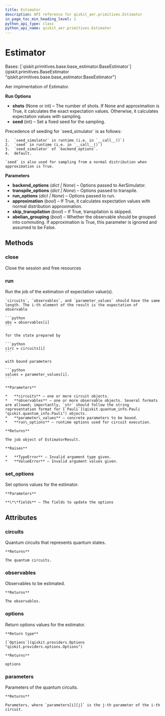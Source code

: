 ```yaml
---
title: Estimator
description: API reference for qiskit_aer.primitives.Estimator
in_page_toc_min_heading_level: 1
python_api_type: class
python_api_name: qiskit_aer.primitives.Estimator
---
```


# Estimator

<Class id="qiskit_aer.primitives.Estimator" isDedicatedPage={true} github="https://github.com/qiskit/qiskit-aer/tree/stable/0.12/qiskit_aer/primitives/estimator.py" signature="Estimator(*, backend_options=None, transpile_options=None, run_options=None, approximation=False, skip_transpilation=False, abelian_grouping=True)" modifiers="class">
  Bases: [`qiskit.primitives.base.base_estimator.BaseEstimator`](qiskit.primitives.BaseEstimator "qiskit.primitives.base.base_estimator.BaseEstimator")

  Aer implmentation of Estimator.

  **Run Options**

  *   **shots** (None or int) – The number of shots. If None and approximation is True, it calculates the exact expectation values. Otherwise, it calculates expectation values with sampling.
  *   **seed** (int) – Set a fixed seed for the sampling.

  <Admonition title="Note" type="note">
    Precedence of seeding for `seed_simulator` is as follows:

    1.  `seed_simulator` in runtime (i.e. in `__call__()`)
    2.  `seed` in runtime (i.e. in `__call__()`)
    3.  `seed_simulator` of `backend_options`.
    4.  default.

    `seed` is also used for sampling from a normal distribution when approximation is True.
  </Admonition>

  **Parameters**

  *   **backend\_options** (*dict | None*) – Options passed to AerSimulator.
  *   **transpile\_options** (*dict | None*) – Options passed to transpile.
  *   **run\_options** (*dict | None*) – Options passed to run.
  *   **approximation** (*bool*) – If True, it calculates expectation values with normal distribution approximation.
  *   **skip\_transpilation** (*bool*) – If True, transpilation is skipped.
  *   **abelian\_grouping** (*bool*) – Whether the observable should be grouped into commuting. If approximation is True, this parameter is ignored and assumed to be False.

  ## Methods

  <span id="qiskit-aer-primitives-estimator-close" />

  ### close

  <Function id="qiskit_aer.primitives.Estimator.close" signature="Estimator.close()">
    Close the session and free resources
  </Function>

  <span id="qiskit-aer-primitives-estimator-run" />

  ### run

  <Function id="qiskit_aer.primitives.Estimator.run" signature="Estimator.run(circuits, observables, parameter_values=None, **run_options)">
    Run the job of the estimation of expectation value(s).

    `circuits`, `observables`, and `parameter_values` should have the same length. The i-th element of the result is the expectation of observable

    ```python
    obs = observables[i]
    ```

    for the state prepared by

    ```python
    circ = circuits[i]
    ```

    with bound parameters

    ```python
    values = parameter_values[i].
    ```

    **Parameters**

    *   **circuits** – one or more circuit objects.
    *   **observables** – one or more observable objects. Several formats are allowed; importantly, `str` should follow the string representation format for [`Pauli`](qiskit.quantum_info.Pauli "qiskit.quantum_info.Pauli") objects.
    *   **parameter\_values** – concrete parameters to be bound.
    *   **run\_options** – runtime options used for circuit execution.

    **Returns**

    The job object of EstimatorResult.

    **Raises**

    *   **TypeError** – Invalid argument type given.
    *   **ValueError** – Invalid argument values given.
  </Function>

  <span id="qiskit-aer-primitives-estimator-set-options" />

  ### set\_options

  <Function id="qiskit_aer.primitives.Estimator.set_options" signature="Estimator.set_options(**fields)">
    Set options values for the estimator.

    **Parameters**

    **\*\*fields** – The fields to update the options
  </Function>

  ## Attributes

  ### circuits

  <Attribute id="qiskit_aer.primitives.Estimator.circuits">
    Quantum circuits that represents quantum states.

    **Returns**

    The quantum circuits.
  </Attribute>

  ### observables

  <Attribute id="qiskit_aer.primitives.Estimator.observables">
    Observables to be estimated.

    **Returns**

    The observables.
  </Attribute>

  ### options

  <Attribute id="qiskit_aer.primitives.Estimator.options">
    Return options values for the estimator.

    **Return type**

    [`Options`](qiskit.providers.Options "qiskit.providers.options.Options")

    **Returns**

    options
  </Attribute>

  ### parameters

  <Attribute id="qiskit_aer.primitives.Estimator.parameters">
    Parameters of the quantum circuits.

    **Returns**

    Parameters, where `parameters[i][j]` is the j-th parameter of the i-th circuit.
  </Attribute>
</Class>

